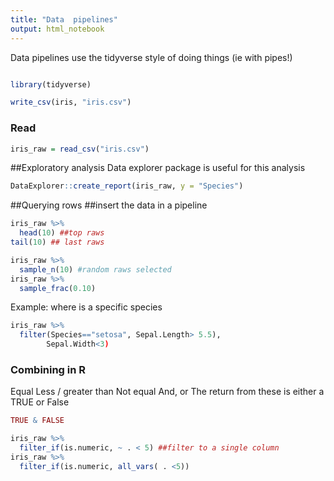 ```yaml
---
title: "Data  pipelines"
output: html_notebook
---
```


Data pipelines use the tidyverse style of doing things (ie with pipes!)
```r
```


```r
library(tidyverse)
```
```r
write_csv(iris, "iris.csv")
```

### Read

```r
iris_raw = read_csv("iris.csv")
```

##Exploratory analysis
Data explorer package is useful for this analysis
```r
DataExplorer::create_report(iris_raw, y = "Species") 
```

##Querying rows ##insert the data in a pipeline

```r
iris_raw %>% 
  head(10) ##top raws
tail(10) ## last raws

iris_raw %>% 
  sample_n(10) #random raws selected
iris_raw %>% 
  sample_frac(0.10)

```
Example: where is a specific species

```r
iris_raw %>% 
  filter(Species=="setosa", Sepal.Length> 5.5),
        Sepal.Width<3)

```
### Combining in R

Equal
Less / greater than
Not equal
And, or
The return from these is either a TRUE or False

```r
TRUE & FALSE
```

```r
iris_raw %>% 
  filter_if(is.numeric, ~ . < 5) ##filter to a single column
iris_raw %>% 
  filter_if(is.numeric, all_vars( . <5))
```










